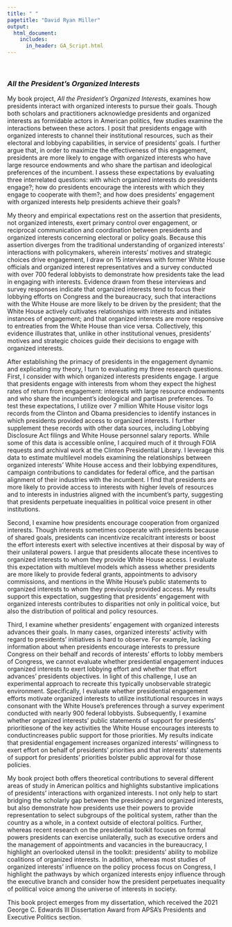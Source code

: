```yaml
---
title: " "
pagetitle: "David Ryan Miller"
output:
  html_document:
    includes:
      in_header: GA_Script.html
---
```


&nbsp;  

### *All the President's Organized Interests*

My book project, *All the President's Organized Interests*, examines how presidents interact with organized interests to pursue their goals.  Though both scholars and practitioners acknowledge presidents and organized interests as formidable actors in American politics, few studies examine the interactions between these actors.  I posit that presidents engage with organized interests to channel their institutional resources, such as their electoral and lobbying capabilities, in service of presidents' goals.  I further argue that, in order to maximize the effectiveness of this engagement, presidents are more likely to engage with organized interests who have large resource endowments and who share the partisan and ideological preferences of the incumbent.  I assess these expectations by evaluating three interrelated questions: with which organized interests do presidents engage?; how do presidents encourage the interests with which they engage to cooperate with them?; and how does presidents' engagement with organized interests help presidents achieve their goals?

My theory and empirical expectations rest on the assertion that presidents, not organized interests, exert primary control over engagement, or reciprocal communication and coordination between presidents and organized interests concerning electoral or policy goals.  Because this assertion diverges from the traditional understanding of organized interests' interactions with policymakers, wherein interests' motives and strategic choices drive engagement, I draw on 15 interviews with former White House officials and organized interest representatives and a survey conducted with over 700 federal lobbyists to demonstrate how presidents take the lead in engaging with interests.  Evidence drawn from these interviews and survey responses indicate that organized interests tend to focus their lobbying efforts on Congress and the bureaucracy, such that interactions with the White House are more likely to be driven by the president; that the White House actively cultivates relationships with interests and initiates instances of engagement; and that organized interests are more responsive to entreaties from the White House than vice versa.  Collectively, this evidence illustrates that, unlike in other institutional venues, presidents' motives and strategic choices guide their decisions to engage with organized interests.

After establishing the primacy of presidents in the engagement dynamic and explicating my theory, I turn to evaluating my three research questions.  First, I consider with which organized interests presidents engage.  I argue that presidents engage with interests from whom they expect the highest rates of return from engagement: interests with large resource endowments and who share the incumbent's ideological and partisan preferences.  To test these expectations, I utilize over 7 million White House visitor logs records from the Clinton and Obama presidencies to identify instances in which presidents provided access to organized interests.  I further supplement these records with other data sources, including Lobbying Disclosure Act filings and White House personnel salary reports.  While some of this data is accessible online, I acquired much of it through FOIA requests and archival work at the Clinton Presidential Library.  I leverage this data to estimate multilevel models examining the relationships between organized interests' White House access and their lobbying expenditures, campaign contributions to candidates for federal office, and the partisan alignment of their industries with the incumbent.  I find that presidents are more likely to provide access to interests with higher levels of resources and to interests in industries aligned with the incumbent's party, suggesting that presidents perpetuate inequalities in political voice present in other institutions.

Second, I examine how presidents encourage cooperation from organized interests.  Though interests sometimes cooperate with presidents because of shared goals, presidents can incentivize recalcitrant interests or boost the effort interests exert with selective incentives at their disposal by way of their unilateral powers.  I argue that presidents allocate these incentives to organized interests to whom they provide White House access.  I evaluate this expectation with multilevel models which assess whether presidents are more likely to provide federal grants, appointments to advisory commissions, and mentions in the White House's public statements to organized interests to whom they previously provided access.  My results support this expectation, suggesting that presidents'  engagement with organized interests contributes to disparities not only in political voice, but also the distribution of political and policy resources.

Third, I examine whether presidents' engagement with organized interests advances their goals.  In many cases, organized interests' activity with regard to presidents' initiatives is hard to observe.  For example, lacking information about when presidents encourage interests to pressure Congress on their behalf and records of interests' efforts to lobby members of Congress, we cannot evaluate whether presidential engagement induces organized interests to exert lobbying effort and whether that effort advances' presidents objectives.  In light of this challenge, I use an experimental approach to recreate this typically unobservable strategic environment.  Specifically, I evaluate whether presidential engagement efforts motivate organized interests to utilize institutional resources in ways consonant with the White House's preferences through a survey experiment conducted with nearly 900 federal lobbyists.  Subsequently, I examine whether organized interests' public statements of support for presidents' priorities\textemdash one of the key activities the White House encourages interests to conduct\textemdash increases public support for those priorities.  My results indicate that presidential engagement increases organized interests' willingness to exert effort on behalf of presidents' priorities and that interests' statements of support for presidents' priorities bolster public approval for those policies.

My book project both offers theoretical contributions to several different areas of study in American politics and highlights substantive implications of presidents' interactions with organized interests.  I not only help to start bridging the scholarly gap between the presidency and organized interests, but also demonstrate how presidents use their powers to provide representation to select subgroups of the political system, rather than the country as a whole, in a context outside of electoral politics.  Further, whereas recent research on the presidential toolkit focuses on formal powers presidents can exercise unilaterally, such as executive orders and the management of appointments and vacancies in the bureaucracy, I highlight an overlooked utensil in the toolkit: presidents' ability to mobilize coalitions of organized interests.  In addition, whereas most studies of organized interests' influence on the policy process focus on Congress, I highlight the pathways by which organized interests enjoy influence through the executive branch and consider how the president perpetuates inequality of political voice among the universe of interests in society.

This book project emerges from my dissertation, which received the 2021 George C. Edwards III Dissertation Award from APSA's Presidents and Executive Politics section.